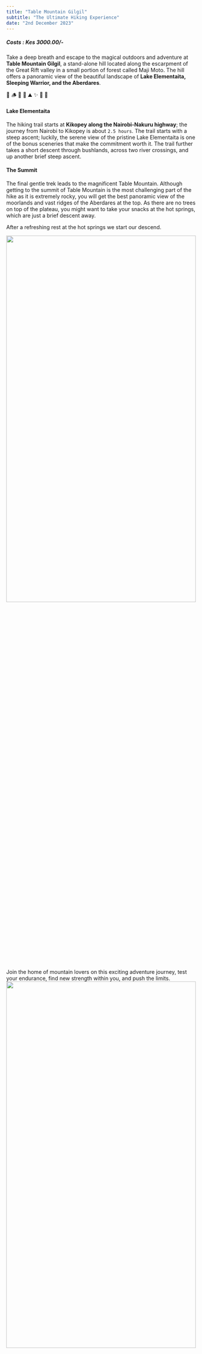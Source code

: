 ```yaml
---
title: "Table Mountain Gilgil"
subtitle: "The Ultimate Hiking Experience"
date: "2nd December 2023"
---
```


##### Costs : Kes 3000.00/-

Take a deep breath and escape to the magical outdoors and adventure at **Table Mountain Gilgil**, a stand-alone hill located along the escarpment of the Great Rift valley in a small portion of forest called Maji Moto. The hill offers a panoramic view of the beautiful landscape of **Lake Elementaita, Sleeping Warrior, and the Aberdares**.

🥾 🪵 🌲 🍃 ⛰ ✨ 🌾 🍄

#### Lake Elementaita

The hiking trail starts at **Kikopey along the Nairobi-Nakuru highway**; the journey from Nairobi to Kikopey is about `2.5 hours`. The trail starts with a steep ascent; luckily, the serene view of the pristine Lake Elementaita is one of the bonus sceneries that make the commitment worth it.
The trail further takes a short descent through bushlands, across two river crossings, and up another brief steep ascent.

#### The Summit

The final gentle trek leads to the magnificent Table Mountain.
Although getting to the summit of Table Mountain is the most challenging part of the hike as it is extremely rocky, you will get the best panoramic view of the moorlands and vast ridges of the Aberdares at the top. As there are no trees on top of the plateau, you might want to take your snacks at the hot springs, which are just a brief descent away.

After a refreshing rest at the hot springs we start our descend.

<img src="/images/tablemountaingilgil.jpg" width="100%" height="50%" />
Join the home of mountain lovers on this exciting adventure journey, test your endurance,
find new strength within you, and push the limits.
<img src="/images/tablemountaingilgil2.jpg" width="100%" height="50%" />

